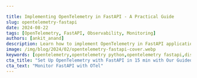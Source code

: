 ```yaml
---

title: Implementing OpenTelemetry in FastAPI - A Practical Guide
slug: opentelemetry-fastapi
date: 2024-08-22
tags: [OpenTelemetry, FastAPI, Observability, Monitoring]
authors: [ankit_anand]
description: Learn how to implement OpenTelemetry in FastAPI applications for enhanced observability and performance monitoring. A comprehensive guide with practical examples.
image: /img/blog/2024/02/opentelemetry-fastapi-cover.webp
keywords: [opentelemetry,opentelemetry python,opentelemetry fastapi,distributed tracing,observability,fastapi monitoring,fastapi instrumentation,signoz]
cta_title: "Set Up OpenTelemetry with FastAPI in 15 min with Our Guided Onboarding"
cta_text: "Monitor FastAPI with OTel"
---
```


<head>
<script
type="application/ld+json"
dangerouslySetInnerHTML={{ __html: JSON.stringify({
"@context": "[https://schema.org](https://schema.org/)",
"@type": "TechArticle",
"headline": "Implementing OpenTelemetry in FastAPI - A Practical Guide",
"alternativeHeadline": "Enhance Your FastAPI Application with OpenTelemetry for Advanced Observability",
"author": {
"@type": "Person",
"name": "Ankit Anand"
},
"publisher": {
"@type": "Organization",
"name": "SigNoz",
"logo": {
"@type": "ImageObject",
"url": "https://signoz.io/img/SigNozLogo-orange.svg"
}
},
"datePublished": "2024-02-05T00:00:00Z",
"dateModified": "2024-08-22T00:00:00Z",
"mainEntityOfPage": {
"@type": "WebPage",
"@id": "https://signoz.io/blog/opentelemetry-fastapi/"
},
"description": "Learn how to implement OpenTelemetry in FastAPI applications for enhanced observability and performance monitoring. A comprehensive guide with practical examples.",
"keywords": "opentelemetry, opentelemetry python, opentelemetry fastapi, distributed tracing, observability, fastapi monitoring, fastapi instrumentation, signoz",
"articleSection": "Technology",
"inLanguage": "en",
"isPartOf": {
"@type": "Blog",
"name": "SigNoz Blog",
"url": "https://signoz.io/blog/"
},
"about": [
{
"@type": "Thing",
"name": "OpenTelemetry",
"description": "An open-source observability framework for cloud-native software"
},
{
"@type": "Thing",
"name": "FastAPI",
"description": "A modern, fast (high-performance) Python web framework for building APIs"
},
{
"@type": "Thing",
"name": "Application Performance Monitoring",
"description": "The practice of monitoring software applications to ensure they perform as expected"
}
],
"mentions": [
{
"@type": "SoftwareApplication",
"name": "OpenTelemetry",
"applicationCategory": "Observability Framework"
},
{
"@type": "SoftwareApplication",
"name": "FastAPI",
"applicationCategory": "Web Framework"
},
{
"@type": "SoftwareApplication",
"name": "SigNoz",
"applicationCategory": "Observability Platform"
}
],
"mainEntity": {
"@type": "FAQPage",
"mainEntity": [
{
"@type": "Question",
"name": "What is OpenTelemetry and why should I use it with FastAPI?",
"acceptedAnswer": {
"@type": "Answer",
"text": "OpenTelemetry is an open-source observability framework that provides a standardized way to collect and export telemetry data. It's beneficial for FastAPI applications because it offers enhanced visibility into request flows, standardization across different backends, automatic instrumentation, and customizability to fit specific needs."
}
},
{
"@type": "Question",
"name": "How do I implement OpenTelemetry in my FastAPI application?",
"acceptedAnswer": {
"@type": "Answer",
"text": "To implement OpenTelemetry in your FastAPI app: 1. Install necessary packages (opentelemetry-distro, opentelemetry-exporter-otlp) 2. Use opentelemetry-bootstrap to install application-specific instrumentation 3. Configure environment variables for OTLP exporters 4. Run your FastAPI app with the opentelemetry-instrument command"
}
},
{
"@type": "Question",
"name": "How can I visualize the data collected by OpenTelemetry from my FastAPI application?",
"acceptedAnswer": {
"@type": "Answer",
"text": "You can use various backends to visualize OpenTelemetry data. The article recommends using SigNoz, an open-source APM tool that provides out-of-the-box RED (Rate, Error, Duration) metrics charts and distributed tracing visualization. It allows you to monitor application latency, requests per second, error percentage, and analyze individual traces using flamegraphs."
}
},
{
"@type": "Question",
"name": "What are some advanced OpenTelemetry techniques for FastAPI?",
"acceptedAnswer": {
"@type": "Answer",
"text": "Advanced OpenTelemetry techniques for FastAPI include: 1. Using custom processors to modify or filter spans 2. Implementing error tracking to capture and analyze exceptions 3. Integrating with FastAPI's dependency injection system 4. Optimizing OpenTelemetry overhead for high-traffic applications through sampling strategies and batching span exports"
}
},
{
"@type": "Question",
"name": "How does OpenTelemetry impact the performance of my FastAPI application?",
"acceptedAnswer": {
"@type": "Answer",
"text": "OpenTelemetry generally adds minimal overhead to FastAPI applications. The exact impact depends on factors like sampling rate and export frequency. For most applications, the performance hit is negligible compared to the insights gained. However, high-traffic applications may require careful tuning to optimize performance."
}
}
]
},
"tutorial": {
"@type": "HowTo",
"name": "How to Implement OpenTelemetry in FastAPI",
"step": [
{
"@type": "HowToStep",
"name": "Set up the environment",
"text": "Install Python 3.8 or newer and create a virtual environment for your FastAPI project."
},
{
"@type": "HowToStep",
"name": "Install OpenTelemetry packages",
"text": "Install required OpenTelemetry packages using pip: opentelemetry-distro and opentelemetry-exporter-otlp."
},
{
"@type": "HowToStep",
"name": "Install application-specific instrumentation",
"text": "Run opentelemetry-bootstrap --action=install to install instrumentation packages specific to your application."
},
{
"@type": "HowToStep",
"name": "Configure environment variables",
"text": "Set up environment variables for OTLP exporters, including service name, endpoint, and protocol."
},
{
"@type": "HowToStep",
"name": "Run the FastAPI application",
"text": "Use the opentelemetry-instrument command to run your FastAPI application with OpenTelemetry instrumentation."
},
{
"@type": "HowToStep",
"name": "Monitor and analyze",
"text": "Use a monitoring backend like SigNoz to visualize and analyze the collected telemetry data."
}
]
}
}) }}
/>
</head>

FastAPI is a modern Python web framework based on standard Python type hints that makes it easy to build APIs. It's a relatively new framework, having been released in 2018 but has now been adopted by big companies like Uber, Netflix, and Microsoft. Using OpenTelemetry, you can monitor your FastAPI applications for performance by collecting telemetry signals like traces.

![/img/blog/2024/02/opentelemetry-fastapi-cover.webp](/img/blog/2024/02/opentelemetry-fastapi-cover.webp)

FastAPI is one of the fastest Python web frameworks currently available and is really efficient when it comes to writing code. It is based on ASGI specification, unlike other Python frameworks like Flask, which is based on WSGI specification. 

This guide will walk you through the process of implementing OpenTelemetry in your FastAPI projects, enabling you to gain deep insights into your application's performance and behavior.

## What is OpenTelemetry and Why Use it with FastAPI?

Instrumentation is the biggest challenge engineering teams face when starting out with monitoring their application performance. <a href = "https://opentelemetry.io/" rel="noopener noreferrer nofollow" target="_blank" >OpenTelemetry</a> is the leading open-source standard that is solving the problem of instrumentation. It is currently an incubating project under the <a href = "https://www.cncf.io/" rel="noopener noreferrer nofollow" target="_blank" >Cloud Native Computing Foundation</a>.

OpenTelemetry is an open-source observability framework that provides a standardized way to collect and export telemetry data. It offers a unified approach to tracing, metrics, and logging — the three pillars of observability. 

OpenTelemetry's data model consists of three core components:

- **Traces**: Represent the journey of a request through your system.
- **Metrics**: Provide quantitative measurements of your application's performance.
- **Logs**: Offer contextual information about events in your application.

The integration of OpenTelemetry with FastAPI brings several benefits:

1. **Enhanced visibility**: Gain insights into request flows, performance bottlenecks, and error patterns.
2. **Standardization**: Use a vendor-neutral solution that works with various backends and tools.
3. **Automatic instrumentation**: Leverage built-in support for common libraries and frameworks.
4. **Customizability**: Extend and customize telemetry data collection to fit your specific needs.

One of the biggest advantages of using OpenTelemetry is that it is vendor-agnostic. It can export data in multiple formats which you can send to a backend of your choice.

In this article, we will use [SigNoz](https://signoz.io/) as a backend. SigNoz is an open-source APM tool that can be used for both metrics and distributed tracing.

Let's get started and see how to use OpenTelemetry for a FastAPI application.

## Running a FastAPI application with OpenTelemetry

OpenTelemetry is a great choice to instrument ASGI frameworks. As it is open-source and vendor-agnostic, the data can be sent to any backend of your choice.

### Setting up SigNoz

You need a backend to which you can send the collected data for monitoring and visualization. [SigNoz](https://signoz.io/) is an OpenTelemetry-native APM that is well-suited for visualizing OpenTelemetry data.

SigNoz cloud is the easiest way to run SigNoz. You can sign up [here](https://signoz.io/teams/) for a free account and get 30 days of unlimited access to all features.

![/img/blog/2024/01/opentelemetry-collector-try-signoz-cloud-cta.webp](/img/blog/2024/01/opentelemetry-collector-try-signoz-cloud-cta.webp)

You can also install and self-host SigNoz yourself. Check out the [docs](https://signoz.io/docs/install/) for installing self-host SigNoz.

{/* <!-- You can get started with SigNoz using just three commands at your terminal.

```jsx
git clone -b main <https://github.com/ezeslucky/monitrix.git>
cd monitrix/deploy/
./install.sh

```

For detailed instructions, you can visit our documentation.

![/img/blog/common/deploy_docker_documentation.webp](/img/blog/common/deploy_docker_documentation.webp)

When you are done installing SigNoz, you can access the UI at: [http://localhost:3301](http://localhost:3301/)

The application list shown in the dashboard is from a sample app called HOT R.O.D that comes bundled with the SigNoz installation package.

<figure data-zoomable align='center'>
<img src="/img/blog/common/signoz_dashboard_homepage.webp" alt="Homepage SigNoz dashboard"/>
<figcaption><i>SigNoz dashboard - It shows services from a sample app that comes bundled with the application</i></figcaption>
</figure>
--> */}

### Instrumenting a sample FastAPI application with OpenTelemetry

**Prerequisites**<br></br>

- Python 3.8 or newer

Download the <a href = "https://www.python.org/downloads/" rel="noopener noreferrer nofollow" target="_blank" >latest version</a> of Python.

**Step 1. Running sample FastAPI app**<br></br>
We will be using the FastAPI app at this <a href = "https://github.com/ezeslucky/monitrix.git/sample-fastAPI-app" rel="noopener noreferrer nofollow" target="_blank" >Github repo</a>. All the required OpenTelemetry packages are contained within the `requirements.txt` file under `app` folder in this sample app. Go to the `app` folder first.

```bash
git clone <https://github.com/ezeslucky/monitrix.git/sample-fastAPI-app.git>
cd sample-fastapi-app/
cd app

```

It’s a good practice to create virtual environments for running Python apps, so we will be using a virtual python environment for this sample fastAPI app.

### Create a Virtual Environment

```bash
python3 -m venv .venv
source .venv/bin/activate

```

**Step 2. Run instructions for sending data to SigNoz**<br></br>
The `requirements.txt` file contains all the necessary OpenTelemetry Python packages needed for instrumentation. In order to install those packages, run the following command:

```bash
python -m pip install -r requirements.txt

```

The dependencies included are briefly explained below:

opentelemetry-distro - The distro provides a mechanism to automatically configure some of the more common options for users. It helps to get started with OpenTelemetry auto-instrumentation quickly.

opentelemetry-exporter-otlp - This library provides a way to install all OTLP exporters. You will need an exporter to send the data to SigNoz.

<Admonition>
💡 The `opentelemetry-exporter-otlp` is a convenience wrapper package to install all OTLP exporters. Currently, it installs:

- opentelemetry-exporter-otlp-proto-http
- opentelemetry-exporter-otlp-proto-grpc
- (soon) opentelemetry-exporter-otlp-json-http

The `opentelemetry-exporter-otlp-proto-grpc` package installs the gRPC exporter which depends on the `grpcio` package. The installation of `grpcio` may fail on some platforms for various reasons. If you run into such issues, or you don't want to use gRPC, you can install the HTTP exporter instead by installing the `opentelemetry-exporter-otlp-proto-http` package. You need to set the `OTEL_EXPORTER_OTLP_PROTOCOL` environment variable to `http/protobuf` to use the HTTP exporter.
</Admonition>

**Step 3. Install application specific packages**<br></br>
This step is required to install packages specific to the application. This command figures out which instrumentation packages the user might want to install and installs it for them:

```bash
opentelemetry-bootstrap --action=install

```

<Admonition>
Please make sure that you have installed all the dependencies of your application before running the above command. The command will not install instrumentation for the dependencies which are not installed.
</Admonition>

**Step 4. Configure environment variables to run app and send data to SigNoz**<br></br>
You're almost done. In the last step, you just need to configure a few environment variables for your OTLP exporters. Environment variables that need to be configured:

```bash
OTEL_RESOURCE_ATTRIBUTES=service.name=<service_name> \\
OTEL_EXPORTER_OTLP_ENDPOINT="<https://ingest>.{region}.signoz.cloud:443" \\
OTEL_EXPORTER_OTLP_HEADERS="signoz-ingestion-key=SIGNOZ_INGESTION_KEY" \\
OTEL_EXPORTER_OTLP_PROTOCOL=grpc \\
opentelemetry-instrument <your_run_command>

```

- `<service_name>` is the name of the service you want
- `<your_run_command>` can be `python3 app.py` or `python manage.py runserver --noreload`
- Replace `SIGNOZ_INGESTION_KEY` with the api token provided by SigNoz. You can find it in the email sent by SigNoz with your cloud account details.

You will be able to get ingestion details in SigNoz cloud account under settings --> ingestion settings.

<figure data-zoomable align='center'>
<img src="/img/blog/common/ingestion-key-details.webp" alt="Ingestion key details"/>
<figcaption><i>Ingestion details in SigNoz dashboard</i></figcaption>
</figure>

<Admonition>
Don’t run app in reloader/hot-reload mode as it breaks instrumentation. For example, if you use `--reload` or `reload=True`, it enables the reloader mode which breaks OpenTelemetry isntrumentation.
</Admonition>

For our sample FastAPI application, the run command will look like:

```bash
OTEL_RESOURCE_ATTRIBUTES=service.name=sample-fastapi-app \\
OTEL_EXPORTER_OTLP_ENDPOINT="<https://ingest>.{region}.signoz.cloud:443" \\
OTEL_EXPORTER_OTLP_HEADERS="signoz-ingestion-key=SIGNOZ_INGESTION_KEY" \\
OTEL_EXPORTER_OTLP_PROTOCOL=grpc \\
opentelemetry-instrument uvicorn main:app --host localhost --port 5002

```

<Admonition>

The uvicorn run command with multiple workers is yet to be supported. Alternatively, you can use gunicorn with the worker class `uvicorn.workers.Uvicorn[H11]Worker`

</Admonition>

In that case, the final command will be:

```bash
OTEL_RESOURCE_ATTRIBUTES=service.name=sample-fastapi-app \\
OTEL_EXPORTER_OTLP_ENDPOINT="<https://ingest>.{region}.signoz.cloud:443" \\
OTEL_EXPORTER_OTLP_HEADERS="signoz-ingestion-key=SIGNOZ_INGESTION_KEY" \\
OTEL_EXPORTER_OTLP_PROTOCOL=grpc \\
opentelemetry-instrument gunicorn main:app --workers 2 --worker-class uvicorn.workers.UvicornWorker --bind 0.0.0.0:8000

```

And, congratulations! You have instrumented your sample FastAPI app. You can check if your app is running or not by hitting the endpoint at http://localhost:5002/.

You need to generate some load on your app so that there is data to be captured by OpenTelemetry. You can use locust for this load testing.

```bash
pip3 install locust

```

```bash
locust -f locustfile.py --headless --users 10 --spawn-rate 1 -H <http://localhost:5002>

```

Or you can also hit the endpoint http://localhost:5002/ manually to generate some load.

You will find `sample-fastapi-app` in the list of sample applications being monitored by SigNoz.

<figure data-zoomable align='center'>
<img src="/img/blog/2021/11/list_of_apps_fastapi.webp" alt="FastAPI in the list of applications"/>
<figcaption><i>FastAPI in the list of applications being monitored by SigNoz</i></figcaption>
</figure>

If you want to run the application with a Docker image, refer to the section below for instructions.

### Run with Docker

You can use the below instructions if you want to run your app as a Docker image, below are the instructions.<br></br>

**Build Docker image**

```jsx
docker build -t sample-fastapi-app .

```

**Setting environment variables**<br></br>
You need to set some environment variables while running the application with OpenTelemetry and send collected data to SigNoz. You can do so with the following commands at the terminal:

```bash
# If you have your SigNoz IP Address, replace <IP of SigNoz> with your IP Address.

docker run -d --name fastapi-container \\
-e OTEL_METRICS_EXPORTER='none' \\
-e OTEL_RESOURCE_ATTRIBUTES='service.name=fastapiApp' \\
-e OTEL_EXPORTER_OTLP_ENDPOINT="<https://ingest>.{region}.signoz.cloud:443" \\
-e OTEL_EXPORTER_OTLP_HEADERS="signoz-ingestion-key=SIGNOZ_INGESTION_KEY" \\
-e OTEL_EXPORTER_OTLP_PROTOCOL=grpc \\
-p 5002:5002 sample-fastapi-app

```

If you're using Docker Compose setup:

```bash
# If you are running SigNoz through official Docker Compose setup, run `docker network ls` and find ClickHouse network ID. It will be something like this `clickhouse-setup_default`
# and pass network ID by using `--net <network ID>`

docker run -d --name fastapi-container \\
--net clickhouse-setup_default  \\
--link clickhouse-setup_otel-collector_1 \\
-e OTEL_METRICS_EXPORTER='none' \\
-e OTEL_RESOURCE_ATTRIBUTES='service.name=fastapiApp' \\
-e OTEL_EXPORTER_OTLP_ENDPOINT="<https://ingest>.{region}.signoz.cloud:443" \\
-e OTEL_EXPORTER_OTLP_HEADERS="signoz-ingestion-key=SIGNOZ_INGESTION_KEY" \\
-e OTEL_EXPORTER_OTLP_PROTOCOL=grpc \\
-p 5002:5002 sample-fastapi-app

```

## Monitor FastAPI application with SigNoz

SigNoz makes it easy to visualize metrics and traces captured through OpenTelemetry instrumentation.

SigNoz comes with out of box RED metrics charts and visualization. RED metrics stands for:

- Rate of requests
- Error rate of requests
- Duration taken by requests

<figure data-zoomable align='center'>
<img src="/img/blog/common/signoz_charts_application_metrics.webp" alt="SigNoz charts and metrics"/>
<figcaption><i>Measure things like application latency, requests per sec, error percentage and see your top endpoints with SigNoz</i></figcaption>
</figure>

You can then choose a particular timestamp where latency is high to drill down to traces around that timestamp.

<figure data-zoomable align='center'>
<img src="/img/blog/common/trace_filter_apply_aggregates.webp" alt="List of traces on SigNoz dashboard"/>
<figcaption><i>View of traces at a particular timestamp</i></figcaption>
</figure>

You can use flamegraphs to exactly identify the issue causing the latency.

<figure data-zoomable align='center'>
<img src="/img/blog/common/signoz_flamegraphs.webp" alt="Flamegraphs used to visualize spans of distributed tracing in SigNoz UI"/>
<figcaption><i>View of traces at a particular timestamp</i></figcaption>
</figure>

You can also build custom metrics dashboard for your infrastructure.

<figure data-zoomable align='center'>
<img src="/img/blog/common/signoz_custom_dashboard-min.webp" alt="Custom metrics dashboard"/>
<figcaption><i>You can also build a custom metrics dashboard for your infrastructure</i></figcaption>
</figure>

## Advanced OpenTelemetry Techniques for FastAPI

As you become more comfortable with OpenTelemetry, consider these advanced techniques:

1. **Custom processors**: Modify or filter spans before they're exported:

```python
from opentelemetry.sdk.trace import SpanProcessor

class CustomProcessor(SpanProcessor):
    def on_start(self, span, parent_context):
        span.set_attribute("custom.attribute", "value")

    def on_end(self, span):
        if span.name == "sensitive_operation":
            span.set_attribute("sensitive_data", "[REDACTED]")

trace.get_tracer_provider().add_span_processor(CustomProcessor())

```

1. **Error tracking**: Capture and analyze exceptions:

```python
from fastapi import HTTPException

@app.exception_handler(HTTPException)
async def http_exception_handler(request, exc):
    span = trace.get_current_span()
    span.set_status(trace.Status(trace.StatusCode.ERROR, str(exc)))
    span.record_exception(exc)
    return JSONResponse(status_code=exc.status_code, content={"detail": exc.detail})

```

1. **Integrating with FastAPI's dependency injection**:

```python
from fastapi import Depends
from opentelemetry import trace

async def get_traced_db():
    with trace.get_tracer(__name__).start_as_current_span("database_operation"):
        # Your database connection logic here
        yield db

@app.get("/items")
async def read_items(db = Depends(get_traced_db)):
    # Use the traced database connection
    return await db.fetch_all(query)

```

1. **Optimizing OpenTelemetry overhead**: For high-traffic applications, consider:
    - Using a more aggressive sampling strategy.
    - Batching span exports to reduce network overhead.
    - Monitoring the performance impact of OpenTelemetry itself.

These advanced techniques allow you to fine-tune OpenTelemetry's behavior, ensuring that you collect the most relevant data while minimizing overhead.

## OpenTelemetry Best Practices for FastAPI Microservices

Implementing OpenTelemetry in a FastAPI microservices architecture requires special considerations to ensure effective observability across your distributed system. This section covers best practices and strategies to optimize your OpenTelemetry implementation in a FastAPI microservices environment.

### 1. Correlating Traces Across Microservices

Distributed tracing is crucial in a microservices architecture. To effectively correlate traces across multiple FastAPI microservices:

a) Use consistent service names:

```python
from opentelemetry import trace
from opentelemetry.sdk.resources import Resource

resource = Resource(attributes={"service.name": "user-service"})
tracer = trace.get_tracer(__name__, resource=resource)

```

b) Propagate context in HTTP headers:

```python
from fastapi import FastAPI, Request
from opentelemetry.propagate import extract, inject
import httpx

app = FastAPI()

@app.get("/user/{user_id}")
async def get_user(request: Request, user_id: int):
    ctx = extract(request.headers)
    with tracer.start_as_current_span("get_user", context=ctx):
        async with httpx.AsyncClient() as client:
            headers = {}
            inject(headers)
            response = await client.get(f"<http://auth-service/validate/{user_id}>", headers=headers)
        # Process response

```

### 2. Optimizing OpenTelemetry Performance

In a microservices architecture, the overhead of telemetry can accumulate. To optimize performance:

a) Use sampling to reduce data volume:

```python
from opentelemetry.sdk.trace.sampling import ParentBased, TraceIdRatioBased

sampler = ParentBased(root=TraceIdRatioBased(0.1))  # Sample 10% of traces
trace.get_tracer_provider().set_sampler(sampler)

```

b) Batch span exports:

```python
from opentelemetry.sdk.trace.export import BatchSpanProcessor

exporter = OTLPSpanExporter(endpoint="<http://collector:4317>")
span_processor = BatchSpanProcessor(exporter)
trace.get_tracer_provider().add_span_processor(span_processor)

```

### 3. Configuring Sampling and Data Retention

Effective sampling and data retention strategies are crucial in a microservices environment:

a) Use adaptive sampling:

```python
from opentelemetry.sdk.trace.sampling import ParentBased, RateLimitingSampler

sampler = ParentBased(root=RateLimitingSampler(100))  # 100 samples per second
trace.get_tracer_provider().set_sampler(sampler)

```

b) Implement trace-based sampling decisions:

```python
class CustomSampler(Sampler):
    def should_sample(self, context, trace_id, name, kind, attributes, links, trace_state):
        if "high_priority" in attributes:
            return SamplingResult(SamplingDecision.RECORD_AND_SAMPLE)
        return SamplingResult(SamplingDecision.DROP)

sampler = CustomSampler()
trace.get_tracer_provider().set_sampler(sampler)

```

### 4. Custom Metrics and Spans for FastAPI Microservices

Implement custom metrics and spans that provide valuable insights for FastAPI microservices:

a) Track inter-service communication:

```python
from opentelemetry import metrics

meter = metrics.get_meter(__name__)
request_counter = meter.create_counter(
    name="inter_service_requests",
    description="Number of requests between services",
    unit="1",
)

async def call_service(service_name: str):
    with tracer.start_as_current_span(f"call_{service_name}"):
        # Make the service call
        request_counter.add(1, {"target_service": service_name})

```

b) Monitor FastAPI route performance:

```python
from fastapi import FastAPI, Request
from time import time

app = FastAPI()

@app.middleware("http")
async def add_process_time_header(request: Request, call_next):
    start_time = time()
    response = await call_next(request)
    process_time = time() - start_time
    with tracer.start_as_current_span("http_request"):
        tracer.add_event("process_time", {"value": process_time})
    return response

```

c) Track database operations:

```python
from opentelemetry.instrumentation.sqlalchemy import SQLAlchemyInstrumentor
from sqlalchemy import create_engine

engine = create_engine("postgresql://user:password@localhost/dbname")
SQLAlchemyInstrumentor().instrument(engine=engine)

```

By implementing these best practices, you'll be able to effectively monitor and optimize your FastAPI microservices using OpenTelemetry. This approach provides deep insights into your distributed system's performance and helps identify bottlenecks and issues across service boundaries.

## Conclusion

OpenTelemetry makes it very convenient to instrument your FastAPI application. You can then use an open-source APM tool like SigNoz to analyze the performance of your app. As SigNoz offers a full-stack observability tool, you don't have to use multiple tools for your monitoring needs.

You can try out SigNoz by visiting its GitHub repo 👇

![/img/blog/common/signoz_github.webp](/img/blog/common/signoz_github.webp)

If you have any questions or need any help in setting things up, join our slack community and ping us in `#support` channel.

![/img/blog/common/join_slack_cta.webp](/img/blog/common/join_slack_cta.webp)

---

Read more about OpenTelemetry 👇

[Things you need to know about OpenTelemetry tracing](https://signoz.io/blog/opentelemetry-tracing/)

[OpenTelemetry collector - architecture and configuration guide](https://signoz.io/blog/opentelemetry-collector-complete-guide/)

## FAQs

### How does OpenTelemetry impact FastAPI application performance?

OpenTelemetry adds minimal overhead to your FastAPI application. The exact impact depends on factors like sampling rate and export frequency. In most cases, the performance hit is negligible compared to the insights gained. However, for high-traffic applications, careful tuning may be necessary.

### Can OpenTelemetry be used with FastAPI in a serverless environment?

Yes, OpenTelemetry can be used with FastAPI in serverless environments. However, you may need to adjust your configuration to account for the stateless nature of serverless functions. Consider using batch exporters and ensuring that your telemetry data is exported before the function terminates.

### What are the best practices for securing sensitive data in OpenTelemetry traces?

To secure sensitive data:

1. Use custom processors to redact or mask sensitive information before export.
2. Implement proper access controls on your telemetry data storage.
3. Avoid logging sensitive data as span attributes or events.
4. Use sampling strategies to reduce the amount of data collected for sensitive operations.

### How does OpenTelemetry compare to other monitoring solutions for FastAPI?

OpenTelemetry offers several advantages:

1. Vendor-neutral: Works with multiple backends and tools.
2. Comprehensive: Covers traces, metrics, and logs in a single framework.
3. Standardized: Provides a consistent approach across different languages and frameworks.
4. Extensible: Allows for custom instrumentation and exporters.

While other solutions may offer easier setup or more specialized features, OpenTelemetry's flexibility and standardization make it a strong choice for many FastAPI applications.

### What is OpenTelemetry and why should I use it with FastAPI?

OpenTelemetry is an open-source observability framework that provides a standardized way to collect and export telemetry data (traces, metrics, and logs). It's beneficial for FastAPI applications because it offers enhanced visibility into request flows, standardization across different backends, automatic instrumentation, and customizability to fit specific needs.

### How do I implement OpenTelemetry in my FastAPI application?

To implement OpenTelemetry in your FastAPI app:

1. Install necessary packages (opentelemetry-distro, opentelemetry-exporter-otlp)
2. Use opentelemetry-bootstrap to install application-specific instrumentation
3. Configure environment variables for OTLP exporters
4. Run your FastAPI app with the opentelemetry-instrument command

### What are the key components of OpenTelemetry's data model?

OpenTelemetry's data model consists of three core components:

1. Traces: Represent the journey of a request through your system
2. Metrics: Provide quantitative measurements of your application's performance
3. Logs: Offer contextual information about events in your application

### Can I use OpenTelemetry with FastAPI in a Docker environment?

Yes, you can use OpenTelemetry with FastAPI in a Docker environment. You'll need to set the appropriate environment variables in your Docker run command or docker-compose file to configure OpenTelemetry exporters and other settings.

### How can I visualize the data collected by OpenTelemetry from my FastAPI application?

You can use various backends to visualize OpenTelemetry data. The article recommends using SigNoz, an open-source APM tool that provides out-of-the-box RED (Rate, Error, Duration) metrics charts and distributed tracing visualization. It allows you to monitor application latency, requests per second, error percentage, and analyze individual traces using flamegraphs.

### What are some advanced OpenTelemetry techniques for FastAPI?

Advanced OpenTelemetry techniques for FastAPI include:

1. Using custom processors to modify or filter spans
2. Implementing error tracking to capture and analyze exceptions
3. Integrating with FastAPI's dependency injection system
4. Optimizing OpenTelemetry overhead for high-traffic applications through sampling strategies and batching span exports

### How does OpenTelemetry impact the performance of my FastAPI application?

OpenTelemetry generally adds minimal overhead to FastAPI applications. The exact impact depends on factors like sampling rate and export frequency. For most applications, the performance hit is negligible compared to the insights gained. However, high-traffic applications may require careful tuning to optimize performance.